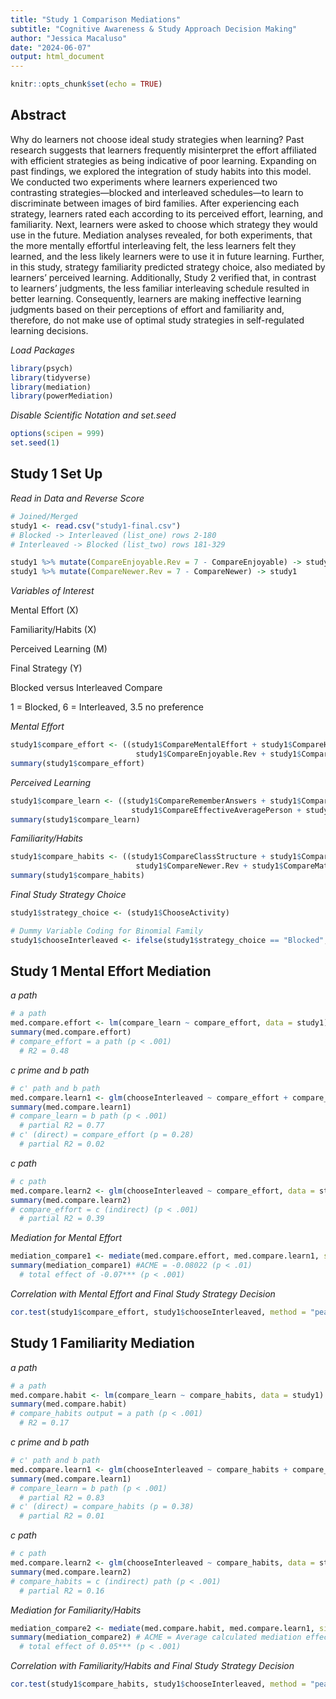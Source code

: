 ```yaml
---
title: "Study 1 Comparison Mediations"
subtitle: "Cognitive Awareness & Study Approach Decision Making"
author: "Jessica Macaluso"
date: "2024-06-07"
output: html_document
---
```


```r
knitr::opts_chunk$set(echo = TRUE)
```

## Abstract

Why do learners not choose ideal study strategies when learning? Past research suggests that learners frequently misinterpret the effort affiliated with efficient strategies as being indicative of poor learning. Expanding on past findings, we explored the integration of study habits into this model. We conducted two experiments where learners experienced two contrasting strategies—blocked and interleaved schedules—to learn to discriminate between images of bird families. After experiencing each strategy, learners rated each according to its perceived effort, learning, and familiarity. Next, learners were asked to choose which strategy they would use in the future. Mediation analyses revealed, for both experiments, that the more mentally effortful interleaving felt, the less learners felt they learned, and the less likely learners were to use it in future learning. Further, in this study, strategy familiarity predicted strategy choice, also mediated by learners’ perceived learning. Additionally, Study 2 verified that, in contrast to learners’ judgments, the less familiar interleaving schedule resulted in better learning. Consequently, learners are making ineffective learning judgments based on their perceptions of effort and familiarity and, therefore, do not make use of optimal study strategies in self-regulated learning decisions.

*Load Packages*
```r
library(psych)
library(tidyverse)
library(mediation)
library(powerMediation)
```

*Disable Scientific Notation and set.seed*
```r
options(scipen = 999)
set.seed(1)
```

## Study 1 Set Up
*Read in Data and Reverse Score*
```r
# Joined/Merged
study1 <- read.csv("study1-final.csv")
# Blocked -> Interleaved (list_one) rows 2-180
# Interleaved -> Blocked (list_two) rows 181-329

study1 %>% mutate(CompareEnjoyable.Rev = 7 - CompareEnjoyable) -> study1
study1 %>% mutate(CompareNewer.Rev = 7 - CompareNewer) -> study1
```

*Variables of Interest*


Mental Effort (X)


Familiarity/Habits (X)


Perceived Learning (M)


Final Strategy (Y)

Blocked versus Interleaved Compare

1 = Blocked, 6 = Interleaved, 3.5 no preference




*Mental Effort*
```r
study1$compare_effort <- ((study1$CompareMentalEffort + study1$CompareHarderForOthers +
                            study1$CompareEnjoyable.Rev + study1$CompareHarder)/4)
summary(study1$compare_effort)
```

*Perceived Learning*
```r
study1$compare_learn <- ((study1$CompareRememberAnswers + study1$CompareEffectiveYou +
                           study1$CompareEffectiveAveragePerson + study1$CompareYouStudyFuture)/4)
summary(study1$compare_learn)
```

*Familiarity/Habits*
```r
study1$compare_habits <- ((study1$CompareClassStructure + study1$CompareFamiliar +
                            study1$CompareNewer.Rev + study1$CompareMatchHabits)/4)
summary(study1$compare_habits)
```

*Final Study Strategy Choice*
```r
study1$strategy_choice <- (study1$ChooseActivity)

# Dummy Variable Coding for Binomial Family
study1$chooseInterleaved <- ifelse(study1$strategy_choice == "Blocked", 0, 1)
```

## Study 1 Mental Effort Mediation

*a path*
```r
# a path
med.compare.effort <- lm(compare_learn ~ compare_effort, data = study1)
summary(med.compare.effort)
# compare_effort = a path (p < .001)
  # R2 = 0.48
```

*c prime and b path*
```r
# c' path and b path
med.compare.learn1 <- glm(chooseInterleaved ~ compare_effort + compare_learn, data = study1, family=binomial)
summary(med.compare.learn1)
# compare_learn = b path (p < .001)
  # partial R2 = 0.77
# c' (direct) = compare_effort (p = 0.28)
  # partial R2 = 0.02
```

*c path*
```r
# c path
med.compare.learn2 <- glm(chooseInterleaved ~ compare_effort, data = study1, family=binomial)
summary(med.compare.learn2)
# compare_effort = c (indirect) (p < .001)
  # partial R2 = 0.39
```

*Mediation for Mental Effort*
```r
mediation_compare1 <- mediate(med.compare.effort, med.compare.learn1, sims=1000, boot=TRUE, treat = "compare_effort", mediator = "compare_learn")
summary(mediation_compare1) #ACME = -0.08022 (p < .01)
  # total effect of -0.07*** (p < .001)
```

*Correlation with Mental Effort and Final Study Strategy Decision*
```r
cor.test(study1$compare_effort, study1$chooseInterleaved, method = "pearson") #-.55 (p<.001)
```

## Study 1 Familiarity Mediation

*a path*
```r
# a path
med.compare.habit <- lm(compare_learn ~ compare_habits, data = study1)
summary(med.compare.habit)
# compare_habits output = a path (p < .001)
  # R2 = 0.17
```

*c prime and b path*
```r
# c' path and b path
med.compare.learn1 <- glm(chooseInterleaved ~ compare_habits + compare_learn, data = study1, family=binomial)
summary(med.compare.learn1)
# compare_learn = b path (p < .001)
  # partial R2 = 0.83
# c' (direct) = compare_habits (p = 0.38)
  # partial R2 = 0.01
```

*c path*
```r
# c path
med.compare.learn2 <- glm(chooseInterleaved ~ compare_habits, data = study1, family=binomial)
summary(med.compare.learn2)
# compare_habits = c (indirect) path (p < .001)
  # partial R2 = 0.16
```

*Mediation for Familiarity/Habits*
```r
mediation_compare2 <- mediate(med.compare.habit, med.compare.learn1, sims=1000, boot=TRUE, treat = "compare_habits", mediator = "compare_learn")
summary(mediation_compare2) # ACME = Average calculated mediation effect 
  # total effect of 0.05*** (p < .001)
```

*Correlation with Familiarity/Habits and Final Study Strategy Decision*
```r
cor.test(study1$compare_habits, study1$chooseInterleaved, method = "pearson") #.33 (p<.001)
```

